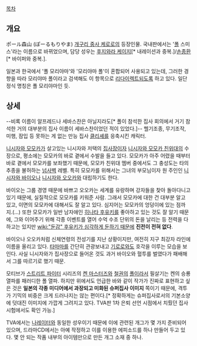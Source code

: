 [[목차]]

== 개요 ==
ポール森山 (ぽーるもりやま)
[[개구리 중사 케로로]]의 등장인물. 국내판에서는 '[[폴]] 스미스'라는 이름으로 바뀌었으며, 담당 성우는 [[후지와라 케이지]][* 내레이션과 중복.]/[[손종환]][* 바이퍼와 중복.].

일본과 한국에서 '폴 모리야마'와 '모리야마 폴'이 혼합되어 사용되고 있는데, 그러한 경향을 따라 모리야마 폴이라고 검색해도 이 항목으로 [[리다이렉트]]되도록 하고 있다. 일단 정식 명칭은 폴 모리야마인 듯.

== 상세 ==
--비록 이름이 알프레드나 세바스찬은 아닐지라도[* 폴이 참석한 집사 회의에서 거기 참석한 거의 대부분의 집사 이름이 세바스찬이었던 적이 있었다.]-- 헬기조종, 무기조작, 미행, 잠입 등 못하는 게 없는 만능 집사 [[클리셰]]를 응축시킨 캐릭터.

[[니시자와 모모카]]가 살고있는 니시자와 저택의 [[집사]]장이자 [[니시자와 모모카 친위대]]의 수장으로, 평소에는 모모카의 바로 곁에서 수발을 들고 있다. 모모카가 아주 어렸을 때부터 바로 곁에서 모모카를 보좌했기 때문에, 모모카 친위대 멤버 중에서도 그 충성도는 타의 추종을 불허하는 [[넘사벽]] 레벨. 특히 모모카를 위해서는 그녀의 부모님이자 원 주인인 [[니시자와 바이오]]나 [[니시자와 오오카]]와 대립하기도 한다.

바이오는 그룹 경영 때문에 바쁘고 오오카는 세계를 유랑하며 강자들을 찾아 돌아다니고 있기 때문에, 실질적으로 모모카를 키워준 사람. 그래서 모모카에 대한 건 대부분 알고 있고, 이면의 모모카에 대해서도 잘 알고 있다. 심지어는 모모카의 엉덩이에 있는 점까지.(...) 또한 모모카가 일반 남자애인 [[히나타 후유키]]를 좋아하고 있는 것도 잘 알기 때문에, 그와 이어주기 위해 각종 이벤트를 열어 수억 수조 단위의 돈을 날리는 등 전력을 다하고는 있지만 [[wiki:"둔감" 후유키가 심각하게 둔하기 때문에]] '''진전이 전혀 없다'''.

바이오나 오오카처럼 신체연령의 전성기를 지난 상황이지만, 여전히 지구 최강자 라인에 이름을 올리고 있다. [[타마마]]를 간단히 관광보내고 [[기로로]]와도 호각을 이루는 모습을 보인다. 사실 니시자와가 집사장으로 들어온 것도 과거 바이오와 혈투를 벌였다가 패배해서 그를 따르기로 했기 때문.

모티브가 [[스트리트 파이터]] 시리즈의 [[켄 마스터즈]]와 [[철권]]의 [[폴]]이라서 필살기는 켄의 승룡열파를 패러디한 폴 열파. 하지만 위에서도 언급한 바와 같이 작가가 진짜로 표현하고 싶은 것은 '''일본의 각종 미디어에서 과장되고 미화된 슈퍼집사 이미지''' 쪽이기 때문에, 격투가 기믹의 비중은 크게 드러나지는 않는 편이다.[* 정확하게는 슈퍼집사로서의 기본소양에 덧대진 이미지에 가깝게 그려지고 있다. TVA판 1차 은퇴 선언 시점에서 치뤘던 집사 시험에서도 확인 가능.]

TVA에서는 [[나레이터]]와 동일한 성우이기 때문에 이에 관련된 개그가 몇 가지 준비되어 있으며, 드라마CD에서는 아예 작정하고 이를 이용한 에피소드를 하나 만들어 두고 있다. 몇 안 되는 작품 내부의 아이템만으로 만든 개그 소재 중 하나.

